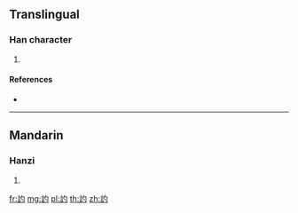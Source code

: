 {{character info/new}}
==Translingual==

===Han character===
{{Han char|rn=149|rad=言|as=03|sn=10|four=|canj=YRPI}}

# {{defn|Han|sort=言03}}

====References====
* {{Han ref|kx=1147.110|dkj=35226|dj=1614.060|hdz=63942.070|uh=8A0B|ud=35339}}

----

==Mandarin==

===Hanzi===
{{cmn-hanzi|pin=[[diào]] ([[diao4]])|wg=tiao<sup>4</sup>}}

# {{defn|lang=cmn|sort=言03}}

[[fr:訋]]
[[mg:訋]]
[[pl:訋]]
[[th:訋]]
[[zh:訋]]